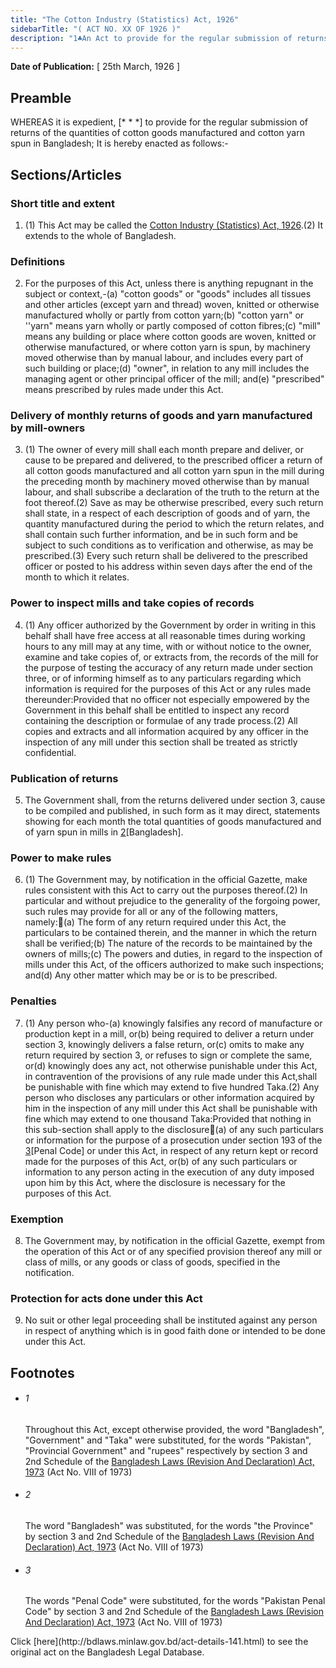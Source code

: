 ```yaml
---
title: "The Cotton Industry (Statistics) Act, 1926"
sidebarTitle: "( ACT NO. XX OF 1926 )"
description: "1♣An Act to provide for the regular submission of returns of quantities of cotton goods manufactured and cotton yarn spun in Bangladesh."
---
```


**Date of Publication:** [ 25th March, 1926 ]

## Preamble

WHEREAS it is expedient, [\* \* \*] to provide for the regular submission of returns of the quantities of cotton goods manufactured and cotton yarn spun in Bangladesh; It is hereby enacted as follows:-

## Sections/Articles

### Short title and extent

1. (1) This Act may be called the [Cotton Industry (Statistics) Act, 1926](/laws/volume-8/act-141 "Cotton Industry (Statistics) Act, 1926").(2) It extends to the whole of Bangladesh.

### Definitions

2. For the purposes of this Act, unless there is anything repugnant in the subject or context,-(a) "cotton goods" or "goods" includes all tissues and other articles (except yarn and thread) woven, knitted or otherwise manufactured wholly or partly from cotton yarn;(b) "cotton yarn" or ''yarn" means yarn wholly or partly composed of cotton fibres;(c) "mill" means any building or place where cotton goods are woven, knitted or otherwise manufactured, or where cotton yarn is spun, by machinery moved otherwise than by manual labour, and includes every part of such building or place;(d) "owner", in relation to any mill includes the managing agent or other principal officer of the mill; and(e) "prescribed" means prescribed by rules made under this Act.

### Delivery of monthly returns of goods and yarn manufactured by mill-owners

3. (1) The owner of every mill shall each month prepare and deliver, or cause to be prepared and delivered, to the prescribed officer a return of all cotton goods manufactured and all cotton yarn spun in the mill during the preceding month by machinery moved otherwise than by manual labour, and shall subscribe a declaration of the truth to the return at the foot thereof.(2) Save as may be otherwise prescribed, every such return shall state, in a respect of each description of goods and of yarn, the quantity manufactured during the period to which the return relates, and shall contain such further information, and be in such form and be subject to such conditions as to verification and otherwise, as may be prescribed.(3) Every such return shall be delivered to the prescribed officer or posted to his address within seven days after the end of the month to which it relates.

### Power to inspect mills and take copies of records

4. (1) Any officer authorized by the Government by order in writing in this behalf shall have free access at all reasonable times during working hours to any mill may at any time, with or without notice to the owner, examine and take copies of, or extracts from, the records of the mill for the purpose of testing the accuracy of any return made under section three, or of informing himself as to any particulars regarding which information is required for the purposes of this Act or any rules made thereunder:Provided that no officer not especially empowered by the Government in this behalf shall be entitled to inspect any record containing the description or formulae of any trade process.(2) All copies and extracts and all information acquired by any officer in the inspection of any mill under this section shall be treated as strictly confidential.

### Publication of returns

5. The Government shall, from the returns delivered under section 3, cause to be compiled and published, in such form as it may direct, statements showing for each month the total quantities of goods manufactured and of yarn spun in mills in [2](1)[Bangladesh].

### Power to make rules

6. (1) The Government may, by notification in the official Gazette, make rules consistent with this Act to carry out the purposes thereof.(2) In particular and without prejudice to the generality of the forgoing power, such rules may provide for all or any of the following matters, namely:(a) The form of any return required under this Act, the particulars to be contained therein, and the manner in which the return shall be verified;(b) The nature of the records to be maintained by the owners of mills;(c) The powers and duties, in regard to the inspection of mills under this Act, of the officers authorized to make such inspections; and(d) Any other matter which may be or is to be prescribed.

### Penalties

7. (1) Any person who-(a) knowingly falsifies any record of manufacture or production kept in a mill, or(b) being required to deliver a return under section 3, knowingly delivers a false return, or(c) omits to make any return required by section 3, or refuses to sign or complete the same, or(d) knowingly does any act, not otherwise punishable under this Act, in contravention of the provisions of any rule made under this Act,shall be punishable with fine which may extend to five hundred Taka.(2) Any person who discloses any particulars or other information acquired by him in the inspection of any mill under this Act shall be punishable with fine which may extend to one thousand Taka:Provided that nothing in this sub-section shall apply to the disclosure(a) of any such particulars or information for the purpose of a prosecution under section 193 of the [3](1)[Penal Code] or under this Act, in respect of any return kept or record made for the purposes of this Act, or(b) of any such particulars or information to any person acting in the execution of any duty imposed upon him by this Act, where the disclosure is necessary for the purposes of this Act.

### Exemption

8. The Government may, by notification in the official Gazette, exempt from the operation of this Act or of any specified provision thereof any mill or class of mills, or any goods or class of goods, specified in the notification.

### Protection for acts done under this Act

9. No suit or other legal proceeding shall be instituted against any person in respect of anything which is in good faith done or intended to be done under this Act.

## Footnotes

- ###### 1

  Throughout this Act, except otherwise provided, the word "Bangladesh", "Government" and "Taka" were substituted, for the words "Pakistan", "Provincial Government" and "rupees" respectively by section 3 and 2nd Schedule of the [Bangladesh Laws (Revision And Declaration) Act, 1973](/laws/volume-17/act-430 "Bangladesh Laws (Revision And Declaration) Act, 1973") (Act No. VIII of 1973)

- ###### 2

  The word "Bangladesh" was substituted, for the words "the Province" by section 3 and 2nd Schedule of the [Bangladesh Laws (Revision And Declaration) Act, 1973](/laws/volume-17/act-430 "Bangladesh Laws (Revision And Declaration) Act, 1973") (Act No. VIII of 1973)

- ###### 3

  The words "Penal Code" were substituted, for the words "Pakistan Penal Code" by section 3 and 2nd Schedule of the [Bangladesh Laws (Revision And Declaration) Act, 1973](/laws/volume-17/act-430 "Bangladesh Laws (Revision And Declaration) Act, 1973") (Act No. VIII of 1973)

<Note>
  Click [here](http://bdlaws.minlaw.gov.bd/act-details-141.html) to see the original act on the Bangladesh Legal Database.
</Note>
